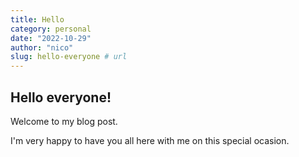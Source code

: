 ```yaml
---
title: Hello
category: personal
date: "2022-10-29"
author: "nico"
slug: hello-everyone # url
---
```


## Hello everyone!

Welcome to my blog post.

I'm very happy to have you all here with me on this special ocasion.
